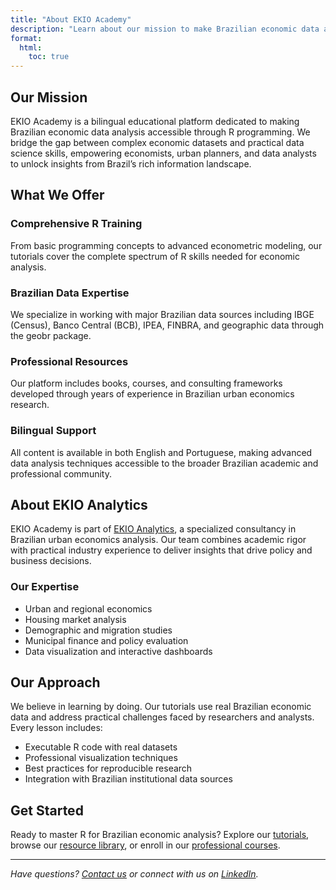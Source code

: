 ```yaml
---
title: "About EKIO Academy"
description: "Learn about our mission to make Brazilian economic data accessible through R programming education"
format:
  html:
    toc: true
---
```


## Our Mission

EKIO Academy is a bilingual educational platform dedicated to making Brazilian economic data analysis accessible through R programming. We bridge the gap between complex economic datasets and practical data science skills, empowering economists, urban planners, and data analysts to unlock insights from Brazil's rich information landscape.

## What We Offer

### Comprehensive R Training
From basic programming concepts to advanced econometric modeling, our tutorials cover the complete spectrum of R skills needed for economic analysis.

### Brazilian Data Expertise  
We specialize in working with major Brazilian data sources including IBGE (Census), Banco Central (BCB), IPEA, FINBRA, and geographic data through the geobr package.

### Professional Resources
Our platform includes books, courses, and consulting frameworks developed through years of experience in Brazilian urban economics research.

### Bilingual Support
All content is available in both English and Portuguese, making advanced data analysis techniques accessible to the broader Brazilian academic and professional community.

## About EKIO Analytics

EKIO Academy is part of [EKIO Analytics](https://ekio.io), a specialized consultancy in Brazilian urban economics analysis. Our team combines academic rigor with practical industry experience to deliver insights that drive policy and business decisions.

### Our Expertise
- Urban and regional economics
- Housing market analysis  
- Demographic and migration studies
- Municipal finance and policy evaluation
- Data visualization and interactive dashboards

## Our Approach

We believe in learning by doing. Our tutorials use real Brazilian economic data and address practical challenges faced by researchers and analysts. Every lesson includes:

- Executable R code with real datasets
- Professional visualization techniques
- Best practices for reproducible research
- Integration with Brazilian institutional data sources

## Get Started

Ready to master R for Brazilian economic analysis? Explore our [tutorials](tutorials/index.qmd), browse our [resource library](books/index.qmd), or enroll in our [professional courses](courses/index.qmd).

---

*Have questions? [Contact us](contact.qmd) or connect with us on [LinkedIn](https://linkedin.com/company/ekio-analytics).*